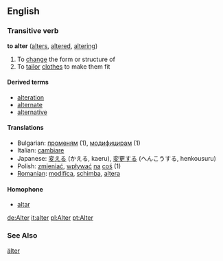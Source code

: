 ==English==

===Transitive verb===
'''to alter'''  ([[alters]], [[altered]], [[altering]])

# To [[change]] the form or structure of
# To [[tailor]] [[clothes]] to make them fit

====Derived terms====
*[[alteration]]
*[[alternate]]
*[[alternative]]

====Translations====

*Bulgarian: [[променям]] (1), [[модифицирам]] (1)
*Italian: [[cambiare]]
*Japanese: [[変える]] (かえる, kaeru), [[変更する]] (へんこうする, henkousuru)
*Polish: [[zmieniać]], [[wpływać]] [[na]] [[coś]] (1)
*[[Romanian]]: [[modifica]], [[schimba]], [[altera]]

====Homophone====
*[[altar]]

[[de:Alter]]
[[it:alter]]
[[pl:Alter]]
[[pt:Alter]]

===See Also===
[[älter]]